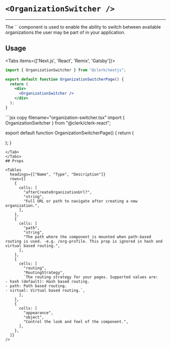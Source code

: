 
# `<OrganizationSwitcher />`

---

<Images alt="Organization Switcher Example" width={992} height={568} src="/images/ui-components/component-org_switcher.svg"/>
The `<OrganizationSwitcher/>` component is used to enable the ability to switch between available organizations the user may be part of in your application.

## Usage
<Tabs items={['Next.js', 'React', 'Remix', 'Gatsby']}>
<Tab>
```jsx copy filename="/pages/organization-switcher/[[...index]].tsx"
import { OrganizationSwitcher } from "@clerk/nextjs";

export default function OrganizationSwitcherPage() {
  return (
    <div>
      <OrganizationSwitcher />
    </div>
  );
}
```
</Tab>
<Tab>
```jsx copy filename="organization-switcher.tsx"
import { OrganizationSwitcher } from "@clerk/clerk-react";

export default function OrganizationSwitcherPage() {
  return (
    <div>
      <OrganizationSwitcher />
    </div>
  );
}
```
</Tab>
</Tabs>
## Props

<Tables
  headings={["Name", "Type", "Description"]}
  rows={[
    {
      cells: [
        "afterCreateOrganizationUrl?",
        "string",
        "Full URL or path to navigate after creating a new organization.",
      ],
    },
    {
      cells: [
        "path",
        "string",
        "The path where the component is mounted when path-based routing is used. -e.g. /org-profile. This prop is ignored in hash and virtual based routing.",
      ],
    },
    {
      cells: [
        "routing",
        "RoutingStrategy",
        `The routing strategy for your pages. Supported values are:
- hash (default): Hash based routing.
- path: Path based routing.
- virtual: Virtual based routing.`,
      ],
    },
    {
      cells: [
        "appearance",
        "object",
        "Control the look and feel of the component.",
      ],
    },
  ]}
/>

